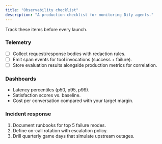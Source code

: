 ```yaml
---
title: "Observability checklist"
description: "A production checklist for monitoring Dify agents."
---
```


Track these items before every launch.

### Telemetry

- [ ] Collect request/response bodies with redaction rules.
- [ ] Emit span events for tool invocations (success + failure).
- [ ] Store evaluation results alongside production metrics for correlation.

### Dashboards

- Latency percentiles (p50, p95, p99).
- Satisfaction scores vs. baseline.
- Cost per conversation compared with your target margin.

### Incident response

1. Document runbooks for top 5 failure modes.
2. Define on-call rotation with escalation policy.
3. Drill quarterly game days that simulate upstream outages.
